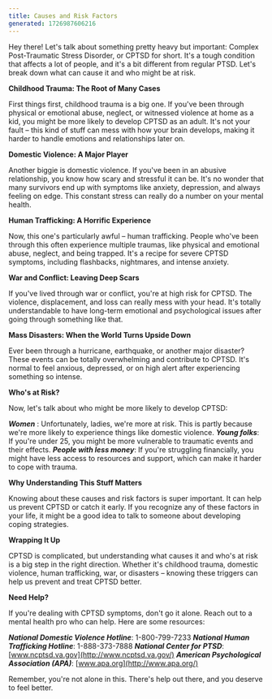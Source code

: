 ---
title: Causes and Risk Factors
generated: 1726987606216
---

Hey there! Let's talk about something pretty heavy but important: Complex Post-Traumatic Stress Disorder, or CPTSD for short. It's a tough condition that affects a lot of people, and it's a bit different from regular PTSD. Let's break down what can cause it and who might be at risk.

**Childhood Trauma: The Root of Many Cases**

First things first, childhood trauma is a big one. If you've been through physical or emotional abuse, neglect, or witnessed violence at home as a kid, you might be more likely to develop CPTSD as an adult. It's not your fault – this kind of stuff can mess with how your brain develops, making it harder to handle emotions and relationships later on.

**Domestic Violence: A Major Player**

Another biggie is domestic violence. If you've been in an abusive relationship, you know how scary and stressful it can be. It's no wonder that many survivors end up with symptoms like anxiety, depression, and always feeling on edge. This constant stress can really do a number on your mental health.

**Human Trafficking: A Horrific Experience**

Now, this one's particularly awful – human trafficking. People who've been through this often experience multiple traumas, like physical and emotional abuse, neglect, and being trapped. It's a recipe for severe CPTSD symptoms, including flashbacks, nightmares, and intense anxiety.

**War and Conflict: Leaving Deep Scars**

If you've lived through war or conflict, you're at high risk for CPTSD. The violence, displacement, and loss can really mess with your head. It's totally understandable to have long-term emotional and psychological issues after going through something like that.

**Mass Disasters: When the World Turns Upside Down**

Ever been through a hurricane, earthquake, or another major disaster? These events can be totally overwhelming and contribute to CPTSD. It's normal to feel anxious, depressed, or on high alert after experiencing something so intense.

**Who's at Risk?**

Now, let's talk about who might be more likely to develop CPTSD:

***Women*** : Unfortunately, ladies, we're more at risk. This is partly because we're more likely to experience things like domestic violence.
***Young folks***: If you're under 25, you might be more vulnerable to traumatic events and their effects.
***People with less money***: If you're struggling financially, you might have less access to resources and support, which can make it harder to cope with trauma.

**Why Understanding This Stuff Matters**

Knowing about these causes and risk factors is super important. It can help us prevent CPTSD or catch it early. If you recognize any of these factors in your life, it might be a good idea to talk to someone about developing coping strategies.

**Wrapping It Up**

CPTSD is complicated, but understanding what causes it and who's at risk is a big step in the right direction. Whether it's childhood trauma, domestic violence, human trafficking, war, or disasters – knowing these triggers can help us prevent and treat CPTSD better.

**Need Help?**

If you're dealing with CPTSD symptoms, don't go it alone. Reach out to a mental health pro who can help. Here are some resources:

***National Domestic Violence Hotline***: 1-800-799-7233
***National Human Trafficking Hotline***: 1-888-373-7888
***National Center for PTSD***: [www.ncptsd.va.gov](http://www.ncptsd.va.gov/)
***American Psychological Association (APA)***: [www.apa.org](http://www.apa.org/)

Remember, you're not alone in this. There's help out there, and you deserve to feel better.
